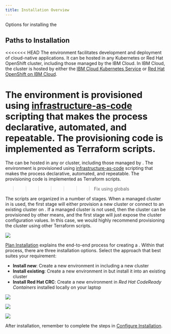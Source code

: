 ```yaml
---
title: Installation Overview
---
```



<PageDescription>

Options for installing the <Globals name="env"/>

</PageDescription>

## Paths to Installation

<<<<<<< HEAD
The <Globals string="longName"/> environment facilitates development and deployment of cloud-native applications.
It can be hosted in any Kubernetes or Red Hat OpenShift cluster, including those managed by the IBM Cloud. In IBM Cloud, the cluster is hosted by either the [IBM Cloud Kubernetes Service](https://cloud.ibm.com/docs/containers) or
[Red Hat OpenShift on IBM Cloud](https://cloud.ibm.com/docs/openshift).

The environment is provisioned using [infrastructure-as-code](/admin/iasc) scripting that makes the process declarative, automated, and repeatable. The provisioning code is implemented as Terraform scripts.
=======
The <Globals name="longName"/> <Globals name="env"/> can be hosted in any <Globals name="kube"/> or <Globals name="ocp"/> cluster, including those managed by <Globals name="ic"/>. The environment is provisioned using [infrastructure-as-code](/admin/iasc) scripting that makes the process declarative, automated, and repeatable. The provisioning code is implemented as Terraform scripts.
>>>>>>> Fix using globals

The scripts are organized in a number of stages. When a managed cluster in <Globals name="ic"/> is used, the first stage will either provision a new cluster or connect to an existing cluster on <Globals name="ic"/>. If a managed <Globals name="ic"/> cluster is not used, then the cluster can be provisioned by other means, and the first stage will just expose the cluster configuration values. In this case, we would highly recommend provisioning the cluster using other Terraform scripts.

![](/images/install.png)

[Plan Installation](/admin/plan-installation) explains the end-to-end process for creating a <Globals name="ic"/>. Within that process, there are three installation options. Select the approach that best suites your requirement:
- **Install new**: Create a new environment in <Globals name="ic"/> including a new cluster
- **Install existing**: Create a new environment in <Globals name="ic"/> but install it into an existing cluster
- **Install Red Hat CRC**: Create a new environment in *Red Hat CodeReady Containers* installed locally on your laptop

<Row>
<Column colLg={4} colMd={4} noGutterMdLeft>
<ArticleCard
    color="dark"
    title="Install New"
    subTitle="Create a new IBM Cloud managed cluster with the Developer Environment installed"
    href="/admin/installation-ibm-cloud"
    >

![](/images/sysadmins2.jpg)

</ArticleCard>
</Column>
<Column colLg={4} colMd={4} noGutterMdLeft>
<ArticleCard
    color="dark"
    title="Install Existing"
    subTitle="Install the Developer Environment into an existing IBM Cloud managed cluster"
    href="/admin/installation-existing"
    >

![](/images/sysadmins.jpg)

</ArticleCard>
</Column>
<Column colLg={4} colMd={4} noGutterMdLeft>
<ArticleCard
    color="dark"
    title="Install Red Hat CRC"
    subTitle="Install the Developer Environment into Red Hat CodeReady Containers"
    href="/admin/installation-crc"
    >

![](/images/code2.jpg)

</ArticleCard>
</Column>
</Row>

After installation, remember to complete the steps in [Configure Installation](/admin/config-install).
